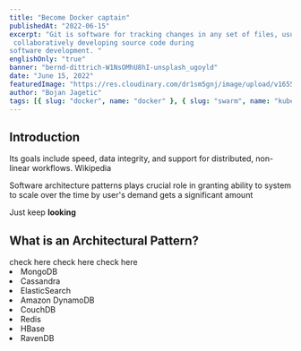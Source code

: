 ```yaml
---
title: "Become Docker captain"
publishedAt: "2022-06-15"
excerpt: "Git is software for tracking changes in any set of files, usually used for coordinating work among programmers
 collaboratively developing source code during 
software development. "
englishOnly: "true"
banner: "bernd-dittrich-W1NsOMhU8hI-unsplash_ugoyld"
date: "June 15, 2022"
featuredImage: "https://res.cloudinary.com/dr1sm5gnj/image/upload/v1655307056/igutech/ian-taylor-jOqJbvo1P9g-unsplash_m38gg0.jpg"
author: "Bojan Jagetic"
tags: [{ slug: "docker", name: "docker" }, { slug: "swarm", name: "kubernetes" }]
---
```


## Introduction
Its goals include speed, data integrity, and support for distributed, non-linear workflows. Wikipedia

Software architecture patterns plays crucial role in granting ability to system to scale over the time by user's demand gets a significant amount

Just keep **looking**

## What is an Architectural Pattern?

<Link href="https://www.bmc.com/blogs/microservices-architecture/#:~:text=Microservices%20are%20a%20set%20of,from%20one%20service%20to%20another."> check here </Link>
<Link href="https://www.devopsschool.com/blog/what-are-microservices-really-all-about-microservices-basics-story/"> check here </Link>
<Link href="https://microservices.io/"> check here </Link>

<List>
	<li>MongoDB </li>
	<li>Cassandra </li>
	<li>ElasticSearch </li>
	<li>Amazon DynamoDB </li>
	<li>CouchDB </li>
	<li>Redis </li>
	<li>HBase </li>
	<li>RavenDB </li>
</List>